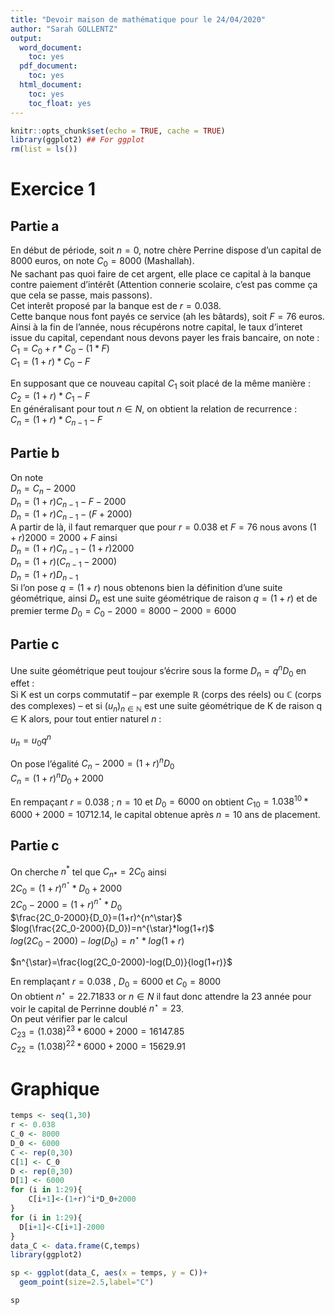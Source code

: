 ```yaml
---
title: "Devoir maison de mathématique pour le 24/04/2020"
author: "Sarah GOLLENTZ"
output:
  word_document:
    toc: yes
  pdf_document:
    toc: yes
  html_document:
    toc: yes
    toc_float: yes
---
```


```r
knitr::opts_chunk$set(echo = TRUE, cache = TRUE)
library(ggplot2) ## For ggplot
rm(list = ls())

``````

# Exercice 1

## Partie a

En début de période, soit $n=0$, notre chère Perrine dispose d'un capital de $8000$ euros, on note $C_0=8000$ (Mashallah).   
Ne sachant pas quoi faire de cet argent, elle place ce capital à la banque contre paiement d'intérêt (Attention connerie scolaire, c'est pas comme ça que cela se passe, mais passons).  
Cet interêt proposé par la banque est de $r=0.038$.    
Cette banque nous font payés ce service (ah les bâtards), soit $F=76$ euros.    
Ainsi à la fin de l'année, nous récupérons notre capital, le taux d'interet issue du capital, cependant nous devons payer les frais bancaire, on note :    
$C_1=C_0+r*C_0-(1*F)$    
$C_1=(1+r)*C_0-F$  
  
En supposant que ce nouveau capital $C_1$ soit placé de la même manière :  
$C_2=(1+r)*C_1-F$  
En généralisant pour tout $n \in N$, on obtient la relation de recurrence :  
$C_n=(1+r)*C_{n-1}-F$  
  
## Partie b
  
On note  
$D_n=C_n-2000$  
$D_n=(1+r)C_{n-1}-F-2000$  
$D_n=(1+r)C_{n-1}-(F+2000)$     
A partir de là, il faut remarquer que pour $r=0.038$ et $F=76$ nous avons $(1+r)2000=2000+F$ ainsi     
$D_n=(1+r)C_{n-1}-(1+r)2000$  
$D_n=(1+r)(C_{n-1}-2000)$  
$D_n=(1+r)D_{n-1}$  
Si l'on pose $q=(1+r)$ nous obtenons bien la définition d'une suite géométrique, ainsi $D_n$ est une suite géométrique de raison $q=(1+r)$ et de premier terme $D_0=C_0-2000=8000-2000=6000$  

## Partie c
  
Une suite géométrique peut toujour s'écrire sous la forme $D_n=q^nD_0$ en effet :    
Si K est un corps commutatif – par exemple ℝ (corps des réels) ou ℂ (corps des complexes) – et si ${\displaystyle (u_{n})_{n\in \mathbb {N} }}$ est une suite géométrique de K de raison q ∈ K alors, pour tout entier naturel $n$ : 
    
${\displaystyle u_{n}=u_{0}q^{n}}$    
  
On pose l'égalité $C_n-2000=(1+r)^nD_0$  
$C_n=(1+r)^nD_0+2000$  

En rempaçant $r=0.038$ ; $n=10$ et $D_0=6000$ on obtient $C_{10}=1.038^{10}*6000+2000=10712.14$, le capital obtenue après $n=10$ ans de placement.  
  
## Partie c
  
On cherche $n^*$ tel que $C_{n*}=2C_0$ ainsi   
$2C_0=(1+r)^{n^\star}*D_0+2000$      
$2C_0-2000=(1+r)^{n^\star}*D_0$   
$\frac{2C_0-2000}{D_0}=(1+r)^{n^\star}$      
$log(\frac{2C_0-2000}{D_0})=n^{\star}*log(1+r)$   
$log(2C_0-2000)-log(D_0)=n^{\star}*log(1+r)$  

$n^{\star}=\frac{log(2C_0-2000)-log(D_0)}{log(1+r)}$  

En remplaçant  $r=0.038$ , $D_0=6000$ et $C_0=8000$    
On obtient $n^{\star}=22.71833$ or $n \in N$ il faut donc attendre la $23$ année pour voir le capital de Perrinne doublé $n^{\star}=23$.  
On peut vérifier par le calcul  
$C_{23}=(1.038)^{23}*6000 +2000=16147.85$  
$C_{22}=(1.038)^{22}*6000 +2000=15629.91$  

# Graphique

```r
  
temps <- seq(1,30)
r <- 0.038
C_0 <- 8000
D_0 <- 6000
C <- rep(0,30)
C[1] <- C_0
D <- rep(0,30)
D[1] <- 6000
for (i in 1:29){
    C[i+1]<-(1+r)^i*D_0+2000
}
for (i in 1:29){
  D[i+1]<-C[i+1]-2000
}
data_C <- data.frame(C,temps)
library(ggplot2)

sp <- ggplot(data_C, aes(x = temps, y = C))+ 
  geom_point(size=2.5,label="C") 

sp
```
